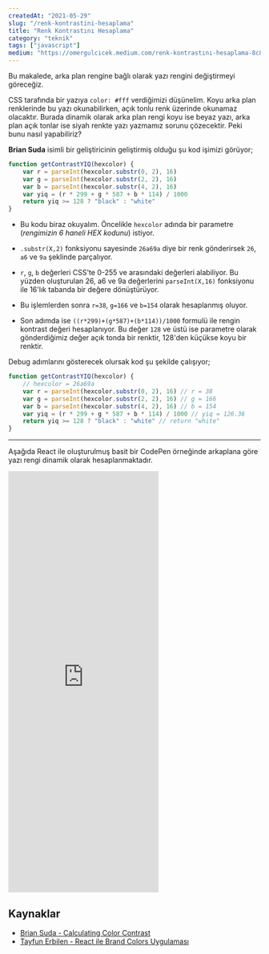 ```yaml
---
createdAt: "2021-05-29"
slug: "/renk-kontrastini-hesaplama"
title: "Renk Kontrastını Hesaplama"
category: "teknik"
tags: ["javascript"]
medium: "https://omergulcicek.medium.com/renk-kontrastını-hesaplama-8c8c8c8c8c8c"
---
```


Bu makalede, arka plan rengine bağlı olarak yazı rengini değiştirmeyi göreceğiz.

CSS tarafında bir yazıya `color: #fff` verdiğimizi düşünelim. Koyu arka plan renklerinde bu yazı okunabilirken, açık tonlu renk üzerinde okunamaz olacaktır. Burada dinamik olarak arka plan rengi koyu ise beyaz yazı, arka plan açık tonlar ise siyah renkte yazı yazmamız sorunu çözecektir. Peki bunu nasıl yapabiliriz?

**Brian Suda** isimli bir geliştiricinin geliştirmiş olduğu şu kod işimizi görüyor;

```js
function getContrastYIQ(hexcolor) {
	var r = parseInt(hexcolor.substr(0, 2), 16)
	var g = parseInt(hexcolor.substr(2, 2), 16)
	var b = parseInt(hexcolor.substr(4, 2), 16)
	var yiq = (r * 299 + g * 587 + b * 114) / 1000
	return yiq >= 128 ? "black" : "white"
}
```

- Bu kodu biraz okuyalım. Öncelikle `hexcolor` adında bir parametre (_rengimizin 6 haneli HEX kodunu_) istiyor.

- `.substr(X,2)` fonksiyonu sayesinde `26a69a` diye bir renk gönderirsek `26`, `a6` ve `9a` şeklinde parçalıyor.

- `r`, `g`, `b` değerleri CSS'te 0-255 ve arasındaki değerleri alabiliyor. Bu yüzden oluşturulan 26, a6 ve 9a değerlerini `parseInt(X,16)` fonksiyonu ile 16'lık tabanda bir değere dönüştürüyor.

- Bu işlemlerden sonra `r=38`, `g=166` ve `b=154` olarak hesaplanmış oluyor.

- Son adımda ise `((r*299)+(g*587)+(b*114))/1000` formulü ile rengin kontrast değeri hesaplanıyor. Bu değer `128` ve üstü ise parametre olarak gönderdiğimiz değer açık tonda bir renktir, 128'den küçükse koyu bir renktir.

Debug adımlarını gösterecek olursak kod şu şekilde çalışıyor;

```js
function getContrastYIQ(hexcolor) {
	// hexcolor = 26a69a
	var r = parseInt(hexcolor.substr(0, 2), 16) // r = 38
	var g = parseInt(hexcolor.substr(2, 2), 16) // g = 166
	var b = parseInt(hexcolor.substr(4, 2), 16) // b = 154
	var yiq = (r * 299 + g * 587 + b * 114) / 1000 // yiq = 126.36
	return yiq >= 128 ? "black" : "white" // return "white"
}
```

---

Aşağıda React ile oluşturulmuş basit bir CodePen örneğinde arkaplana göre yazı rengi dinamik olarak hesaplanmaktadır.

<iframe height="840" style={{width: "100%"}} scrolling="no" title="Renk Konstratı" src="https://codepen.io/omergulcicek/embed/MWpEdaQ?height=265&theme-id=light&default-tab=js,result" frameBorder="no" loading="lazy" allowFullScreen={true}>
</iframe>

## Kaynaklar

- <a href="https://24ways.org/2010/calculating-color-contrast/" target="_blank" rel="noreferrer noopener">Brian Suda - Calculating Color Contrast</a>
- <a href="https://www.youtube.com/watch?v=tJNltOn-2Yg" target="_blank" rel="noreferrer noopener">Tayfun Erbilen - React ile Brand Colors Uygulaması</a>
